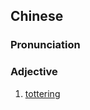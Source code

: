 ==Chinese==
{{zh-forms}}

===Pronunciation===
{{zh-pron
|m=qī危
|c=kei1 ngai4
|cat=a
}}

===Adjective===
{{zh-adj}}

# [[tottering]]